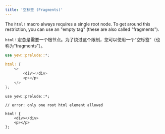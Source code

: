 ```yaml
---
title: '空标签 (Fragments)'
---
```



The `html!` macro always requires a single root node. To get around this restriction, you
can use an "empty tag" (these are also called "fragments").

`html!` 宏总是需要一个根节点。为了绕过这个限制，您可以使用一个“空标签”（也称为“fragments”）。

<Tabs>
<TabItem value="Valid" label="Valid">

```rust
use yew::prelude::*;

html! {
    <>
        <div></div>
        <p></p>
    </>
};

```

</TabItem>

<TabItem value="Invalid" label="Invalid">

```rust, compile_fail
use yew::prelude::*;

// error: only one root html element allowed

html! {
    <div></div>
    <p></p>
};

```

</TabItem>
</Tabs>
